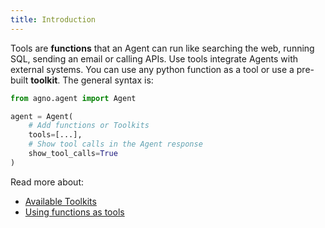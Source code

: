 ```yaml
---
title: Introduction
---
```


Tools are **functions** that an Agent can run like searching the web, running SQL, sending an email or calling APIs. Use tools integrate Agents with external systems.
You can use any python function as a tool or use a pre-built **toolkit**. The general syntax is:

```python
from agno.agent import Agent

agent = Agent(
    # Add functions or Toolkits
    tools=[...],
    # Show tool calls in the Agent response
    show_tool_calls=True
)
```

Read more about:

- [Available Toolkits](/tools/toolkits)
- [Using functions as tools](/tools/functions)
